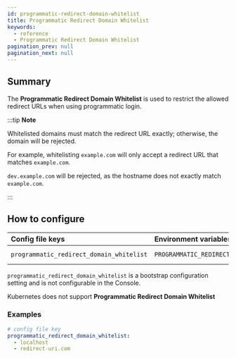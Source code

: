 ```yaml
---
id: programmatic-redirect-domain-whitelist
title: Programmatic Redirect Domain Whitelist
keywords:
  - reference
  - Programmatic Redirect Domain Whitelist
pagination_prev: null
pagination_next: null
---
```



## Summary

The **Programmatic Redirect Domain Whitelist** is used to restrict the allowed redirect URLs when using programmatic login.

:::tip **Note**

Whitelisted domains must match the redirect URL exactly; otherwise, the domain will be rejected.

For example, whitelisting `example.com` will only accept a redirect URL that matches `example.com`.

`dev.example.com` will be rejected, as the hostname does not exactly match `example.com`.

:::

## How to configure

<Tabs>
<TabItem value="Core" label="Core">

| **Config file keys** | **Environment variables** | **Type**         | **Usage**    | **Default** |
| :-- | :-- | :--------------- | :----------- | :---------- |
| `programmatic_redirect_domain_whitelist` | `PROGRAMMATIC_REDIRECT_DOMAIN_WHITELIST` | `string` (array) | **optional** | `localhost` |

</TabItem>
<TabItem value="Enterprise" label="Enterprise">

`programmatic_redirect_domain_whitelist` is a bootstrap configuration setting and is not configurable in the Console.

</TabItem>
<TabItem value="Kubernetes" label="Kubernetes">

Kubernetes does not support **Programmatic Redirect Domain Whitelist**

</TabItem>
</Tabs>

### Examples

```yaml
# config file key
programmatic_redirect_domain_whitelist:
  - localhost
  - redirect-uri.com
```
